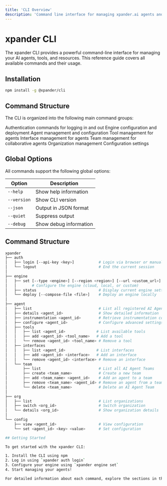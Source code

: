 ```yaml
---
title: 'CLI Overview'
description: 'Command line interface for managing xpander.ai agents and resources'
---
```


# xpander CLI

The xpander CLI provides a powerful command-line interface for managing your AI agents, tools, and resources. This reference guide covers all available commands and their usage.

## Installation

```bash
npm install -g @xpander/cli
```

## Command Structure

The CLI is organized into the following main command groups:

<CardGroup cols={2}>
  <Card title="auth" icon="key">
    Authentication commands for logging in and out
  </Card>
  <Card title="engine" icon="gear">
    Engine configuration and deployment
  </Card>
  <Card title="agent" icon="robot">
    Agent management and configuration
  </Card>
  <Card title="tools" icon="screwdriver-wrench">
    Tool management for agents
  </Card>
  <Card title="interfaces" icon="plug">
    Interface management for agents
  </Card>
  <Card title="team" icon="users">
    Team management for collaborative agents
  </Card>
  <Card title="org" icon="building">
    Organization management
  </Card>
  <Card title="config" icon="sliders">
    Configuration settings
  </Card>
</CardGroup>

## Global Options

All commands support the following global options:

| Option | Description |
| --- | --- |
| `--help` | Show help information |
| `--version` | Show CLI version |
| `--json` | Output in JSON format |
| `--quiet` | Suppress output |
| `--debug` | Show debug information |

## Command Structure

```bash
xpander
├── auth
│   ├── login [--api-key <key>]           # Login via browser or manual API key input
│   └── logout                            # End the current session
│
├── engine
│   ├── set [--type <engine>] [--region <region>] [--url <custom_url>]
│   │       # Configure the engine (cloud, local, or custom)
│   ├── status                            # Display current engine settings
│   └── deploy [--compose-file <file>]    # Deploy an engine locally
│
├── agent
│   ├── list                              # List all registered AI Agents
│   ├── details <agent_id>                # Show detailed information
│   ├── instrumentation <agent_id>        # Retrieve instrumentation code
│   ├── configure <agent_id>              # Configure advanced settings
│   ├── tools
│   │   ├── list <agent_id>              # List available tools
│   │   ├── add <agent_id> <tool_name>   # Add a tool
│   │   └── remove <agent_id> <tool_name> # Remove a tool
│   ├── interfaces
│   │   ├── list <agent_id>              # List interfaces
│   │   ├── add <agent_id> <interface>   # Add an interface
│   │   └── remove <agent_id> <interface> # Remove an interface
│   └── team
│       ├── list                          # List all AI Agent Teams
│       ├── create <team_name>            # Create a new team
│       ├── add <team_name> <agent_id>    # Add an agent to a team
│       ├── remove <team_name> <agent_id> # Remove an agent from a team
│       └── delete <team_name>            # Delete an AI Agent Team
│
├── org
│   ├── list                              # List organizations
│   ├── switch <org_id>                   # Switch organization
│   └── details <org_id>                  # Show organization details
│
└── config
    ├── view <agent_id>                   # View configuration
    └── set <agent_id> <key> <value>      # Set configuration

## Getting Started

To get started with the xpander CLI:

1. Install the CLI using npm
2. Log in using `xpander auth login`
3. Configure your engine using `xpander engine set`
4. Start managing your agents!

For detailed information about each command, explore the sections in the navigation menu. 